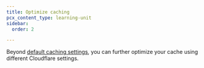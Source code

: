 ```yaml
---
title: Optimize caching
pcx_content_type: learning-unit
sidebar:
  order: 2

---
```



Beyond [default caching settings](/learning-paths/get-started-free/performance/default-improvements/), you can further optimize your cache using different Cloudflare settings.

<Render file="cache-optimization" />